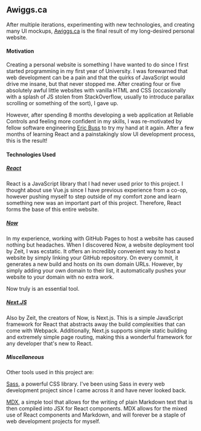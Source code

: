 ## Awiggs.ca

After multiple iterations, experimenting with new technologies, and creating many UI mockups, [Awiggs.ca](awiggs.ca) is the final result of my
long-desired personal website.

#### Motivation

Creating a personal website is something I have wanted to do since I first started programming in my first year of University.
I was forewarned that web development can be a pain and that the quirks of JavaScript would drive me insane, but that never stopped me.
After creating four or five absolutely awful little websites with vanilla HTML and CSS (occasionally with a splash of JS stolen
from StackOverflow, usually to introduce parallax scrolling or something of the sort), I gave up.

However, after spending 8 months developing a web application at Reliable Controls and feeling more confident in my skills,
I was re-motivated by fellow software engineering [Eric Buss](www.ejrbuss.net) to try my hand at it again. 
After a few months of learning React and a painstakingly slow UI development process, this is the result!

#### Technologies Used
##### [React](https://reactjs.org/)
React is a JavaScript library that I had never used prior to this project. I thought about use Vue.js since I have previous experience from a co-op,
however pushing myself to step outside of my comfort zone and learn something new was an important part of this project. Therefore, React forms
the base of this entire website.

##### [Now](https://zeit.co/)
In my experience, working with GitHub Pages to host a website has caused nothing but headaches. When I discovered Now, a website deployment tool by
Zeit, I was ecstatic. It offers an incredibly convenient way to host a website by simply linking your GitHub repository. On every commit, it generates
a new build and hosts on its own domain URLs. However, by simply adding your own domain to their list, it automatically pushes your website to your 
domain with no extra work.

Now truly is an essential tool.

##### [Next.JS](https://nextjs.org/)
Also by Zeit, the creators of Now, is Next.js. This is a simple JavaScript framework for React that abstracts away the build complexities that can
come with Webpack. Additionally, Next.js supports simple static building and extremely simple page routing, making this a wonderful framework for
any developer that's new to React.

##### Miscellaneous
Other tools used in this project are:

[Sass](https://sass-lang.com/), a powerful CSS library. I've been using Sass in every web development project
since I came across it and have never looked back.

[MDX](https://mdxjs.com/), a simple tool that allows for the writing of plain Markdown text that is then compiled into JSX for React components. MDX
allows for the mixed use of React components and Markdown, and will forever be a staple of web development projects for myself.


